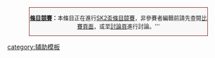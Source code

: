 <div style="clear: both; width: 80%; margin: 0 auto 1em; border: solid #7b1a1b 1px; background: #f8f8f8; text-align: center; font-size: 90%;">'''[[Wikipedia:條目競賽|條目競賽]]：'''本條目正在進行[[Wikipedia:條目競賽/SK2盃條目競賽|SK2盃條目競賽]]，非參賽者編輯前請先查閱[[Wikipedia:條目競賽/SK2盃條目競賽|比賽頁面]]，或至[[{{NAMESPACE}}_talk:{{PAGENAME}}|討論頁]]進行討論。'''</div><noinclude>[[category:辅助模板]]</noinclude>